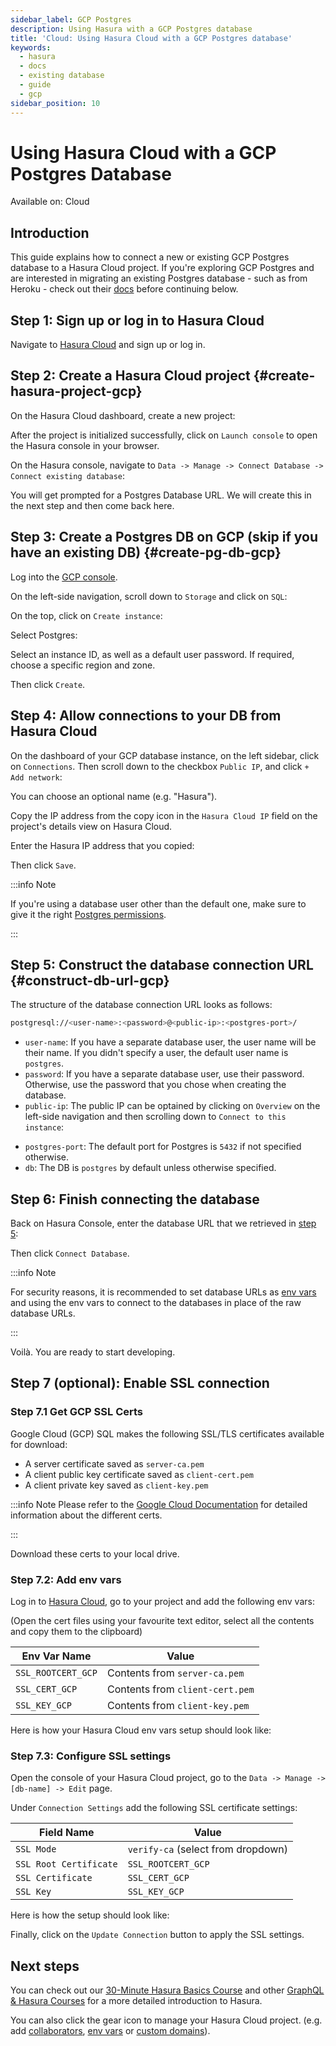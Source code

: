 ```yaml
---
sidebar_label: GCP Postgres
description: Using Hasura with a GCP Postgres database
title: 'Cloud: Using Hasura Cloud with a GCP Postgres database'
keywords:
  - hasura
  - docs
  - existing database
  - guide
  - gcp
sidebar_position: 10
---
```



# Using Hasura Cloud with a GCP Postgres Database

<div className='badge badge--primary heading-badge'>Available on: Cloud</div>

## Introduction

This guide explains how to connect a new or existing GCP Postgres database to a Hasura Cloud project. If you're
exploring GCP Postgres and are interested in migrating an existing Postgres database - such as from Heroku - check out
their [docs](https://cloud.google.com/database-migration/docs/postgres) before continuing below.

## Step 1: Sign up or log in to Hasura Cloud

Navigate to [Hasura Cloud](https://cloud.hasura.io/signup/?pg=docs&plcmt=body&cta=navigate-to-hasura-cloud&tech=default)
and sign up or log in.

## Step 2: Create a Hasura Cloud project {#create-hasura-project-gcp}

On the Hasura Cloud dashboard, create a new project:

<Thumbnail src='/img/cloud-dbs/create-hasura-cloud-project.png' alt='Create Hasura Cloud project' width='1000px' />

After the project is initialized successfully, click on `Launch console` to open the Hasura console in your browser.

On the Hasura console, navigate to `Data -> Manage -> Connect Database -> Connect existing database`:

You will get prompted for a Postgres Database URL. We will create this in the next step and then come back here.

<Thumbnail src='/img/cloud-dbs/existing-db-setup.png' alt='Hasura Cloud database setup' width='700px' />

## Step 3: Create a Postgres DB on GCP (skip if you have an existing DB) {#create-pg-db-gcp}

Log into the [GCP console](https://console.cloud.google.com/).

On the left-side navigation, scroll down to `Storage` and click on `SQL`:

<Thumbnail src='/img/cloud-dbs/gcp/navigate-to-sql.png' alt='Navigate to SQL in GCP' width='250px' />

On the top, click on `Create instance`:

<Thumbnail src='/img/cloud-dbs/gcp/create-instance.png' alt='Create database instance in GCP' width='1000px' />

Select Postgres:

<Thumbnail src='/img/cloud-dbs/gcp/select-postgres.png' alt='Select Postgres database instance in GCP' width='1000px' />

Select an instance ID, as well as a default user password. If required, choose a specific region and zone.

<Thumbnail src='/img/cloud-dbs/gcp/configure-instance.png' alt='Configure database instance in GCP' width='500px' />

Then click `Create`.

## Step 4: Allow connections to your DB from Hasura Cloud

On the dashboard of your GCP database instance, on the left sidebar, click on `Connections`. Then scroll down to the
checkbox `Public IP`, and click `+ Add network`:

<Thumbnail src='/img/cloud-dbs/gcp/connections.png' alt='Navigate to connections in GCP' width='600px' />

You can choose an optional name (e.g. "Hasura").

Copy the IP address from the copy icon in the `Hasura Cloud IP` field on the project's details view on Hasura Cloud.

<Thumbnail src='/img/projects/hasura-cloud-ip.png' alt='Hasura Cloud IP field' width='1000px' />

Enter the Hasura IP address that you copied:

<Thumbnail src='/img/cloud-dbs/gcp/add-network.png' alt='Add a new network in GCP' width='600px' />

Then click `Save`.

:::info Note

If you're using a database user other than the default one, make sure to give it the right
[Postgres permissions](/deployment/postgres-requirements.mdx#managed-pg-permissions).

:::

## Step 5: Construct the database connection URL {#construct-db-url-gcp}

The structure of the database connection URL looks as follows:

```bash
postgresql://<user-name>:<password>@<public-ip>:<postgres-port>/
```

- `user-name`: If you have a separate database user, the user name will be their name. If you didn't specify a user, the
  default user name is `postgres`.
- `password`: If you have a separate database user, use their password. Otherwise, use the password that you chose when
  creating the database.
- `public-ip`: The public IP can be optained by clicking on `Overview` on the left-side navigation and then scrolling
  down to `Connect to this instance`:

<Thumbnail src='/img/cloud-dbs/gcp/public-ip.png' alt='Find the public IP for a GCP Postgres database' width='700px' />

- `postgres-port`: The default port for Postgres is `5432` if not specified otherwise.
- `db`: The DB is `postgres` by default unless otherwise specified.

## Step 6: Finish connecting the database

Back on Hasura Console, enter the database URL that we retrieved in [step 5](#construct-db-url-gcp):

<Thumbnail src='/img/cloud-dbs/gcp/GCP-complete.png' alt='Database setup' width='600px' />

Then click `Connect Database`.

:::info Note

For security reasons, it is recommended to set database URLs as [env vars](/projects/env-vars.mdx) and using the env
vars to connect to the databases in place of the raw database URLs.

:::

Voilà. You are ready to start developing.

<Thumbnail src='/img/cloud-dbs/hasura-console.png' alt='Hasura console' width='1100px' />

## Step 7 (optional): Enable SSL connection

### Step 7.1 Get GCP SSL Certs

Google Cloud (GCP) SQL makes the following SSL/TLS certificates available for download:

- A server certificate saved as `server-ca.pem`
- A client public key certificate saved as `client-cert.pem`
- A client private key saved as `client-key.pem`

:::info Note Please refer to the
[Google Cloud Documentation](https://cloud.google.com/sql/docs/postgres/configure-ssl-instance?&_ga=2.87107544.-1769733723.1651179247#server-certs)
for detailed information about the different certs.

:::

Download these certs to your local drive.

### Step 7.2: Add env vars

Log in to [Hasura Cloud](https://cloud.hasura.io/), go to your project and add the following env vars:

(Open the cert files using your favourite text editor, select all the contents and copy them to the clipboard)

| Env Var Name       | Value                           |
| ------------------ | ------------------------------- |
| `SSL_ROOTCERT_GCP` | Contents from `server-ca.pem`   |
| `SSL_CERT_GCP`     | Contents from `client-cert.pem` |
| `SSL_KEY_GCP`      | Contents from `client-key.pem`  |

Here is how your Hasura Cloud env vars setup should look like:

<Thumbnail src='/img/cloud-dbs/gcp/cloud-gcp-env-vars.png' alt='Hasura Cloud Env Vars' width='1000px' />

### Step 7.3: Configure SSL settings

Open the console of your Hasura Cloud project, go to the `Data -> Manage -> [db-name] -> Edit` page.

Under `Connection Settings` add the following SSL certificate settings:

| Field Name             | Value                              |
| ---------------------- | ---------------------------------- |
| `SSL Mode`             | `verify-ca` (select from dropdown) |
| `SSL Root Certificate` | `SSL_ROOTCERT_GCP`                 |
| `SSL Certificate`      | `SSL_CERT_GCP`                     |
| `SSL Key`              | `SSL_KEY_GCP`                      |

Here is how the setup should look like:

<Thumbnail src='/img/cloud-dbs/gcp/ssl-config-setup.png' alt='Hasura Console SSL Config Setup' width='1000px' />

Finally, click on the `Update Connection` button to apply the SSL settings.

<Thumbnail src='/img/cloud-dbs/gcp/update-connection-button.png' alt='Update Connection Button' width='1000px' />

## Next steps

You can check out our [30-Minute Hasura Basics Course](https://hasura.io/learn/graphql/hasura/introduction/) and other
[GraphQL & Hasura Courses](https://hasura.io/learn/) for a more detailed introduction to Hasura.

You can also click the gear icon to manage your Hasura Cloud project. (e.g. add
[collaborators](/projects/collaborators.mdx), [env vars](/projects/env-vars.mdx) or
[custom domains](/projects/domains.mdx)).

<Thumbnail src='/img/getting-started/project-manage.png' alt='Project actions' width='860px' />

